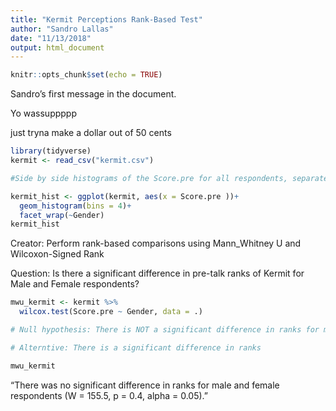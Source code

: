 ```yaml
---
title: "Kermit Perceptions Rank-Based Test"
author: "Sandro Lallas"
date: "11/13/2018"
output: html_document
---
```


```r
knitr::opts_chunk$set(echo = TRUE)
```

Sandro's first message in the document.

Yo wassuppppp

just tryna make a dollar out of 50 cents

```r
library(tidyverse)
kermit <- read_csv("kermit.csv")
```

```r
#Side by side histograms of the Score.pre for all respondents, separated by the gender column

kermit_hist <- ggplot(kermit, aes(x = Score.pre ))+ 
  geom_histogram(bins = 4)+
  facet_wrap(~Gender)
kermit_hist
```

Creator: Perform rank-based comparisons using Mann_Whitney U and Wilcoxon-Signed Rank

Question: Is there a significant difference in pre-talk ranks of Kermit for Male and Female respondents?

```r

mwu_kermit <- kermit %>%
  wilcox.test(Score.pre ~ Gender, data = .)

# Null hypothesis: There is NOT a significant difference in ranks for male and female respondents

# Alterntive: There is a significant difference in ranks

mwu_kermit

```

"There was no significant difference in ranks for male and female respondents (W = 155.5, p = 0.4, alpha = 0.05)."